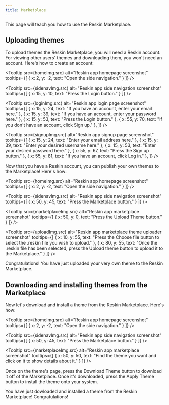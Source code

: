 ```yaml
---
title: Marketplace
---
```


This page will teach you how to use the Reskin Marketplace.

## Uploading themes

To upload themes the Reskin Marketplace, you will need a Reskin account. For viewing other users' themes and downloading them, you won't need an account. Here's how to create an account:

<Tooltip
  src={homeImg.src}
  alt="Reskin app homepage screenshot"
  tooltips={[
    { x: 2, y: -2, text: "Open the side navigation." }
  ]}
/>

<Tooltip
  src={sidenavImg.src}
  alt="Reskin app side navigation screenshot"
  tooltips={[
    { x: 15, y: 10, text: "Press the Login button." }
  ]}
/>

<Tooltip
  src={loginImg.src}
  alt="Reskin app login page screenshot"
  tooltips={[
    { x: 15, y: 24, text: "If you have an account, enter your email here." },
    { x: 15, y: 39, text: "If you have an account, enter your password here." },
    { x: 15, y: 53, text: "Press the Login button." },
    { x: 55, y: 70, text: "If you don't have an account, click Sign up." },
  ]}
/>

<Tooltip
  src={signupImg.src}
  alt="Reskin app signup page screenshot"
  tooltips={[
    { x: 15, y: 24, text: "Enter your email address here." },
    { x: 15, y: 39, text: "Enter your desired username here." },
    { x: 15, y: 53, text: "Enter your desired password here." },
    { x: 55, y: 67, text: "Press the Sign up button." },
    { x: 55, y: 81, text: "If you have an account, click Log in." },
  ]}
/>

Now that you have a Reskin account, you can publish your own themes to the Marketplace! Here's how:

<Tooltip
  src={homeImg.src}
  alt="Reskin app homepage screenshot"
  tooltips={[
    { x: 2, y: -2, text: "Open the side navigation." }
  ]}
/>

<Tooltip
  src={sidenavImg.src}
  alt="Reskin app side navigation screenshot"
  tooltips={[
    { x: 50, y: 45, text: "Press the Marketplace button." }
  ]}
/>

<Tooltip
  src={marketplaceImg.src}
  alt="Reskin app marketplace screenshot"
  tooltips={[
    { x: 50, y: 0, text: "Press the Upload Theme button." }
  ]}
/>

<Tooltip
  src={uploadImg.src}
  alt="Reskin app marketplace theme uploader screenshot"
  tooltips={[
    { x: 10, y: 55, text: "Press the Choose file button to select the .reskin file you wish to upload." },
    { x: 80, y: 55, text: "Once the .reskin file has been selected, press the Upload theme button to upload it to the Marketplace." }
  ]}
/>

Congratulations! You have just uploaded your very own theme to the Reskin Marketplace.

## Downloading and installing themes from the Marketplace

Now let's download and install a theme from the Reskin Marketplace. Here's how:

<Tooltip
  src={homeImg.src}
  alt="Reskin app homepage screenshot"
  tooltips={[
    { x: 2, y: -2, text: "Open the side navigation." }
  ]}
/>

<Tooltip
  src={sidenavImg.src}
  alt="Reskin app side navigation screenshot"
  tooltips={[
    { x: 50, y: 45, text: "Press the Marketplace button." }
  ]}
/>

<Tooltip
  src={marketplaceImg.src}
  alt="Reskin app marketplace screenshot"
  tooltips={[
    { x: 50, y: 50, text: "Find the theme you want and click on it to show details about it." }
  ]}
/>

Once on the theme's page, press the Download Theme button to download it off of the Marketplace. Once it's downloaded, press the Apply Theme button to install the theme onto your system.

You have just dowloaded and installed a theme from the Reskin Marketplace! Congratulations!